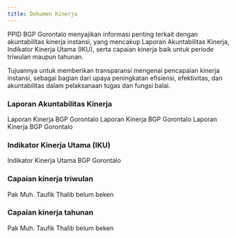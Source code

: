 ```yaml
---
title: Dokumen Kinerja
---
```

PPID BGP Gorontalo menyajikan informasi penting terkait dengan akuntabilitas kinerja instansi, yang mencakup Laporan Akuntabilitas Kinerja, Indikator Kinerja Utama (IKU), serta capaian kinerja baik untuk periode triwulan maupun tahunan.

Tujuannya untuk memberikan transparansi mengenai pencapaian kinerja instansi, sebagai bagian dari upaya peningkatan efisiensi, efektivitas, dan akuntabilitas dalam pelaksanaan tugas dan fungsi balai.

### Laporan Akuntabilitas Kinerja
<CardGroup cols={2}>
  <Card horizontal color="#E50914" title="Lakin 2024" icon="file-invoice">
    Laporan Kinerja BGP Gorontalo
  </Card>
  <Card horizontal title="Lakin 2023" icon="file-invoice" href="https://drive.google.com/file/d/1WA_r1JDWwjlyMOoRd2ovBG616ms-l-A5/view?usp=drive_link">
    Laporan Kinerja BGP Gorontalo
  </Card>
  <Card horizontal title="Lakin 2022" icon="file-invoice" href="https://drive.google.com/file/d/1CHrex1Og78ryYTewIqgHdx_9nZvtsA85/view?usp=drive_link">
    Laporan Kinerja BGP Gorontalo
  </Card>
</CardGroup>


### Indikator Kinerja Utama (IKU)
<Card horizontal title="IKU 2020 s.d 2024" icon="file-invoice" href="https://drive.google.com/file/d/1NM2zaNTKYGd72Ww-pMOnGCNSMVM5otKG/view?usp=drive_link">
    Indikator Kinerja Utama BGP Gorontalo
  </Card>

### Capaian kinerja triwulan
<Card horizontal color="#E50914" title="Capaian Kinerja Semua" icon="file-exclamation">
    Pak Muh. Taufik Thalib belum beken
</Card>

### Capaian kinerja tahunan
<Card horizontal color="#E50914" title="Capaian Kinerja Semua" icon="file-exclamation">
    Pak Muh. Taufik Thalib belum beken
</Card>
